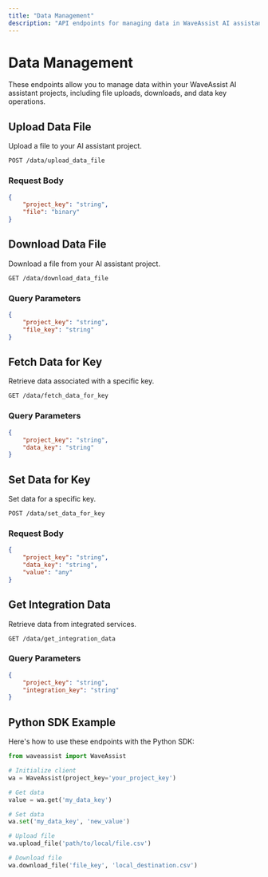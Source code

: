 ```yaml
---
title: "Data Management"
description: "API endpoints for managing data in WaveAssist AI assistants"
---
```


# Data Management

These endpoints allow you to manage data within your WaveAssist AI assistant projects, including file uploads, downloads, and data key operations.

## Upload Data File

Upload a file to your AI assistant project.

```endpoint
POST /data/upload_data_file
```

### Request Body

```json
{
	"project_key": "string",
	"file": "binary"
}
```

## Download Data File

Download a file from your AI assistant project.

```endpoint
GET /data/download_data_file
```

### Query Parameters

```json
{
	"project_key": "string",
	"file_key": "string"
}
```

## Fetch Data for Key

Retrieve data associated with a specific key.

```endpoint
GET /data/fetch_data_for_key
```

### Query Parameters

```json
{
	"project_key": "string",
	"data_key": "string"
}
```

## Set Data for Key

Set data for a specific key.

```endpoint
POST /data/set_data_for_key
```

### Request Body

```json
{
	"project_key": "string",
	"data_key": "string",
	"value": "any"
}
```

## Get Integration Data

Retrieve data from integrated services.

```endpoint
GET /data/get_integration_data
```

### Query Parameters

```json
{
	"project_key": "string",
	"integration_key": "string"
}
```

## Python SDK Example

Here's how to use these endpoints with the Python SDK:

```python
from waveassist import WaveAssist

# Initialize client
wa = WaveAssist(project_key='your_project_key')

# Get data
value = wa.get('my_data_key')

# Set data
wa.set('my_data_key', 'new_value')

# Upload file
wa.upload_file('path/to/local/file.csv')

# Download file
wa.download_file('file_key', 'local_destination.csv')
```

